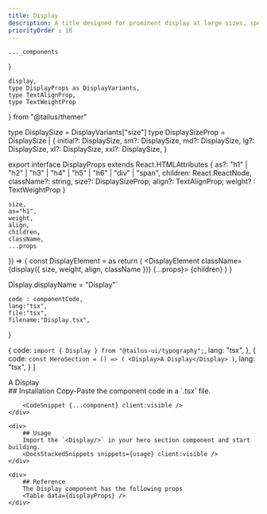 ```yaml
---
title: Display
description: A title designed for prominent display at large sizes, specifically for use in the hero section of a webpage.
priorityOrder : 18
---
```



    ..._components
}

    display,
    type DisplayProps as DisplayVariants,
    type TextAlignProp,
    type TextWeightProp
} from "@tailus/themer"

type DisplaySize = DisplayVariants["size"]
type DisplaySizeProp = DisplaySize |  {
    initial?: DisplaySize,
    sm?: DisplaySize,
    md?: DisplaySize,
    lg?: DisplaySize,
    xl?: DisplaySize,
    xxl?: DisplaySize,
}

export interface DisplayProps extends React.HTMLAttributes<HTMLHeadingElement> {
    as?: "h1" | "h2" | "h3" | "h4" | "h5" | "h6" | "div" | "span",
    children: React.ReactNode,
    className?: string,
    size?: DisplaySizeProp;
    align?: TextAlignProp;
    weight? : TextWeightProp
}

    size,
    as="h1",
    weight,
    align,
    children,
    className,
    ...props
}) => {
    const DisplayElement = as
    return (
        <DisplayElement className={display({
            size,
            weight,
            align,
            className
        })} {...props}>
            {children}
        </DisplayElement>
    )
}

Display.displayName = "Display"`

    code : componentCode,
    lang:"tsx",
    file:"tsx",
    filename:"Display.tsx",
}

  {
    code: `import { Display } from "@tailus-ui/typography";`,
    lang: "tsx",
  },
  {
    code: `const HeroSection = () => (
    <Display>A Display</Display>
)`,
    lang: "tsx",
  }
]

<div className="space-y-20">
    <ComponentPreview>
        <Display>A Display</Display>
    </ComponentPreview>
    <div>
        ## Installation
        Copy-Paste the component code in a `.tsx` file.

        <CodeSnippet {...component} client:visible />
    </div>

    <div>
        ## Usage
        Import the `<Display/>` in your hero section component and start building.
        <DocsStackedSnippets snippets={usage} client:visible />
    </div>

    <div>
        ## Reference
        The Display component has the following props
        <Table data={displayProps} />
    </div>
</div>